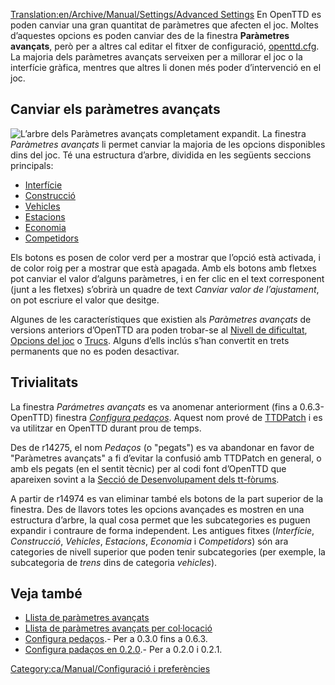 [[Translation:en/Archive/Manual/Settings/Advanced Settings]]
{{ca/Taula de contingut}}
En OpenTTD es poden canviar una gran quantitat de paràmetres que afecten el joc. Moltes d’aquestes opcions es poden canviar des de la finestra '''Paràmetres avançats''', però per a altres cal editar el fitxer de configuració, [[ca/Openttd.cfg|openttd.cfg]]. La majoria dels paràmetres avançats serveixen per a millorar el joc o la interfície gràfica, mentres que altres li donen més poder d’intervenció en el joc.

==Canviar els paràmetres avançats==
[[File:ca/Archive/Manual/Settings/Advanced options full.png|thumb|left|L’arbre dels Paràmetres avançats completament expandit.]]
{{ca/Archive/Manual/Settings/Paràmetres avançats}}
La finestra ''Paràmetres avançats'' li permet canviar la majoria de les opcions disponibles dins del joc. Té una estructura d’arbre, dividida en les següents seccions principals:

*[[ca/Archive/Manual/Settings/Paràmetres avançats/Interfície|Interfície]]
*[[ca/Paràmetres avançats/Construcció|Construcció]]
*[[ca/Paràmetres avançats/Vehicles|Vehicles]]
*[[ca/Paràmetres avançats/Estacions|Estacions]]
*[[ca/Paràmetres avançats/Economia|Economia]]
*[[ca/Paràmetres avançats/Competidors|Competidors]]

Els botons es posen de color verd per a mostrar que l’opció està activada, i de color roig per a mostrar que està apagada. Amb els botons amb fletxes pot canviar el valor d’alguns paràmetres, i en fer clic en el text corresponent (junt a les fletxes) s’obrirà un quadre de text ''Canviar valor de l’ajustament'', on pot escriure el valor que desitge.

Algunes de les característiques que existien als ''Paràmetres avançats'' de versions anteriors d’OpenTTD ara poden trobar-se al [[ca/Dificultat|Nivell de dificultat]], [[ca/Opcions del joc|Opcions del joc]] o [[ca/Trucs|Trucs]]. Alguns d’ells inclús s’han convertit en trets permanents que no es poden desactivar.{{en/-}}

==Trivialitats==
La finestra ''Parámetres avançats'' es va anomenar anteriorment (fins a 0.6.3-OpenTTD) finestra ''[[ca/Configura pedaços|Configura pedaços]]''. Aquest nom prové de [[ca/Archive/OpenTTD/TTDPatch|TTDPatch]] i es va utilitzar en OpenTTD durant prou de temps.

Des de r14275, el nom ''Pedaços'' (o "pegats") es va abandonar en favor de "Paràmetres avançats" a fi d’evitar la confusió amb TTDPatch en general, o amb els pegats (en el sentit tècnic) per al codi font d’OpenTTD que apareixen sovint a la [http://www.tt-forums.net/viewforum.php?f=33 Secció de Desenvolupament dels tt-fòrums].

A partir de r14974 es van eliminar també els botons de la part superior de la finestra. Des de llavors totes les opcions avançades es mostren en una estructura d’arbre, la qual cosa permet que les subcategories es puguen expandir i contraure de forma independent. Les antigues fitxes (''Interfície'', ''Construcció'', ''Vehicles'', ''Estacions'', ''Economia'' i ''Competidors'') són ara categories de nivell superior que poden tenir subcategories (per exemple, la subcategoria de ''trens'' dins de categoria ''vehicles'').

==Veja també==
*[[ca/Llista de paràmetres avançats|Llista de paràmetres avançats]]
*[[ca/Llista de paràmetres avançats per col·locació|Llista de paràmetres avançats per col·locació]]
*[[ca/Configura padaços|Configura pedaços]].- Per a 0.3.0 fins a 0.6.3.
*[[ca/Configura padaços en 0.2.0| Configura padaços en 0.2.0]].- Per a 0.2.0 i 0.2.1.

[[Category:ca/Manual/Configuració i preferències]]